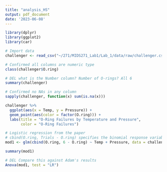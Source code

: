 ```yaml
---
title: "analysis_HS"
output: pdf_document
date: '2023-06-08'
---
```


```r
library(dplyr)
library(ggplot2)
library(car)
```


```r
# Import data
challenger <- read_csv("~/271/MIDS271_Lab1/Lab_1/data/raw/challenger.csv")
```

```r
# Confirmed all columns are numeric type
class(challenger$O.ring)

# DEL what is the Number column? Number of O-rings? All 6
summary(challenger)

# Confirmed no NAs in any column
sapply(challenger, function(x) sum(is.na(x)))
```

```r
challenger %>%
  ggplot(aes(x = Temp, y = Pressure)) +
  geom_point(aes(color = factor(O.ring))) +
  labs(title = "O-Ring Failures by Temperature and Pressure",
       color = "O-Ring Failures")
```

```r
# Logistic regression from the paper
# cbind(O.ring, Trials - O.ring) specifies the binomial response variable as the count of successes (O.ring) and the count of failures (total trials minus successes).
mod1 <- glm(cbind(O.ring, 6 - O.ring) ~ Temp + Pressure, data = challenger, family = binomial(link = "logit"))

summary(mod1)
```


```r
# DEL Compare this against Adam's results
Anova(mod1, test = "LR")
```





















